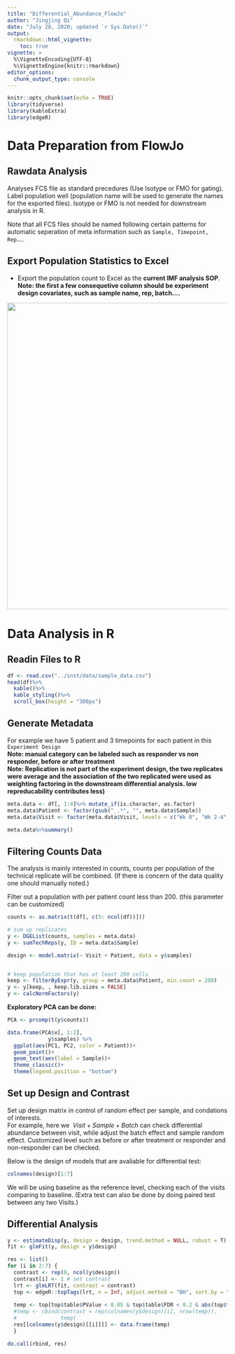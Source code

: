 ```yaml
---
title: "Differential_Abundance_FlowJo"
author: "Jingjing Qi"
date: "July 28, 2020; updated `r Sys.Date()`"
output:
  rmarkdown::html_vignette:
    toc: true
vignette: >
  %\VignetteEncoding{UTF-8}
  %\VignetteEngine{knitr::rmarkdown}
editor_options: 
  chunk_output_type: console
---
```


```r
knitr::opts_chunk$set(echo = TRUE)
library(tidyverse)
library(kableExtra)
library(edgeR)
```

# Data Preparation from FlowJo 

## Rawdata Analysis
Analyses FCS file as standard precedures (Use Isotype or FMO for gating). Label population well (population name will be used to generate the names for the exported files). Isotype or FMO is not needed for downstream analysis in R. 

Note that all FCS files should be named following certain patterns for automatic seperation of meta information such as `Sample, Timepoint, Rep`....    

## Export Population Statistics to Excel
* Export the population count to Excel as the **current IMF analysis SOP**.     
**Note: the first a few consequetive column should be experiment design covariates, such as sample name, rep, batch....**    

![](../inst/figures/db_input_example.png){width=700px}

# Data Analysis in R
## Readin Files to R 


```r
df <- read.csv("../inst/data/sample_data.csv")
head(df)%>%
  kable()%>%
  kable_styling()%>%
  scroll_box(height = "300px")
```

## Generate Metadata     
For example we have 5 patient and 3 timepoints for each patient in this `Experiment Design`     
**Note: manual category can be labeled such as responder vs non responder, before or after treatment**    
**Note: Replication is not part of the experiment design, the two replicates were average and the association of the two replicated were used as weighting factoring in the downstream differential analysis. low repreducability contributes less)**     
```r
meta.data <- df[, 1:4]%>% mutate_if(is.character, as.factor)
meta.data$Patient <- factor(gsub("_.*", "", meta.data$Sample))
meta.data$Visit <- factor(meta.data$Visit, levels = c("Wk 0", "Wk 2-4", "Wk 6", "Wk 12-19",  "Wk 25-28", "Wk 29-32", "Wk 33-36" ))

meta.data%>%summary()
```


## Filtering Counts Data
The analysis is mainly interested in counts,  counts per population of the technical replicate will be combined. (If there is concern of the data quality one should manually noted.)    

Filter out a population with per patient count less than 200. (this parameter can be customized)    

```r
counts <- as.matrix(t(df[, c(5: ncol(df))]))

# sum up replicates
y <- DGEList(counts, samples = meta.data)
y <- sumTechReps(y, ID = meta.data$Sample)

design <- model.matrix(~ Visit + Patient, data = y$samples)


# keep population that has at least 200 cells
keep <- filterByExpr(y, group = meta.data$Patient, min.count = 200)
y <- y[keep, , keep.lib.sizes = FALSE]
y <- calcNormFactors(y)
```

**Exploratory PCA can be done:**        
```r
PCA <- prcomp(t(y$counts))

data.frame(PCA$x[, 1:2],
             y$samples) %>%
  ggplot(aes(PC1, PC2, color = Patient))+
  geom_point()+
  geom_text(aes(label = Sample))+
  theme_classic()+
  theme(legend.position = "bottom")
```

## Set up Design and Contrast    
Set up design matrix in control of random effect per sample, and condations of interests.    
For example, here we $~ Visit + Sample + Batch$ can check differential abundance between visit, while adjust the batch effect and sample random effect. Customized level such as before or after treatment or responder and non-responder can be checked.    

Below is the design of models that are avaliable for differential test:    
```r
colnames(design)[1:7]

```
We will be using baseline as the reference level, checking each of the visits comparing to baseline. (Extra test can also be done by doing paired test between any two Visits.)    

## Differential Analysis   

```r
y <- estimateDisp(y, design = design, trend.method = NULL, robust = T)
fit <- glmFit(y, design = y$design)

res <- list()
for (i in 2:7) { 
  contrast <- rep(0, ncol(y$design))
  contrast[i] <- 1 # set contrast
  lrt <- glmLRT(fit, contrast = contrast)
  top <- edgeR::topTags(lrt, n = Inf, adjust.method = "BH", sort.by = "none")
  
  temp <- top[top$table$PValue < 0.05 & top$table$FDR < 0.2 & abs(top$table$logFC) >= 2, ]
  #temp <- cbind(contrast = rep(colnames(y$design)[i], nrow(temp)), 
  #              temp)
  res[[colnames(y$design)[[i]]]] <- data.frame(temp)
  }

do.call(rbind, res)

```

